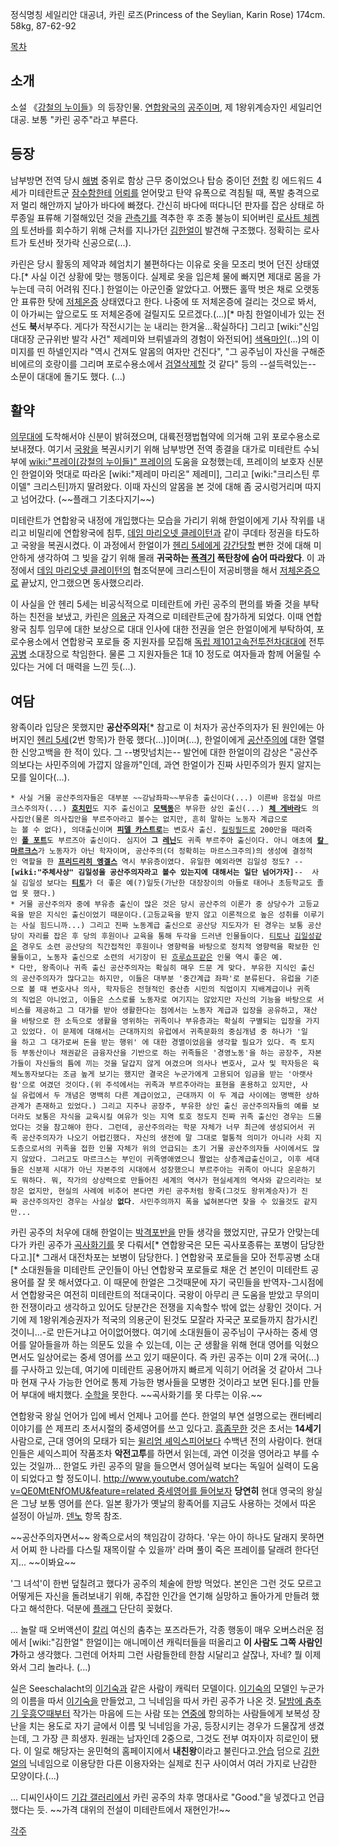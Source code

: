 정식명칭 세일리안 대공녀, 카린 로즈(Princess of the Seylian, Karin Rose)
174cm. 58kg, 87-62-92

[[목차]]
== 소개 ==
소설 《[[강철의 누이들]]》의 등장인물. [[연합왕국]]의 [[공주]]이며, 제 1왕위계승자인 세일리언 대공. 보통 "카린 공주"라고 부른다.

== 등장 ==
남부방면 전역 당시 [[해병]] 중위로 함상 근무 중이었으나 탑승 중이던 [[전함]] 킹 에드워드 4세가 미테란트군 [[잠수함]]한테 [[어뢰]]를 얻어맞고 탄약 유폭으로 격침될 때, 폭발 충격으로 저 멀리 해안까지 날아가 바다에 빠졌다. 간신히 바다에 떠다니던 판자를 잡은 상태로 하루종일 표류해 기절해있던 것을 [[관측기]]를 격추한 후 조종 불능이 되어버린 [[로사트 체켐]]의 토션바를 회수하기 위해 근처를 지나가던 [[김한얼]]이 발견해 구조했다. 정확히는 로사트가 토션바 젓가락 신공으로(...). 

카린은 당시 활동의 제약과 헤엄치기 불편하다는 이유로 옷을 모조리 벗어 던진 상태였다.[* 사실 이건 상황에 맞는 행동이다. 실제로 옷을 입은체 물에 빠지면 제대로 몸을 가누는데 극히 어려워 진다.] 한얼이는 아군인줄 알았다고. 어쨌든 홀딱 벗은 채로 오랫동안 표류한 탓에 [[저체온증]] 상태였다고 한다. 나중에 또 저체온증에 걸리는 것으로 봐서, 이 아가씨는 앞으로도 또 저체온증에 걸릴지도 모르겠다.(...)[* 마침 한얼이네가 있는 전선도 '''북'''서부주다. 게다가 작전시기는 눈 내리는 한겨울...확실하다] 그리고 [wiki:"신임 대대장 군규위반 발각 사건" 제레미와 브뤼넬과의 경험이 와전되어] [[색욕마인]](...)의 이미지를 띤 하넬인지라 "역시 건져도 알몸의 여자만 건진다", "그 공주님이 자신을 구해준 비에르의 호랑이를 그리며 포로수용소에서 [[검열삭제]]할 것 같다" 등의 --설득력있는-- 소문이 대대에 돌기도 했다. (...)

== 활약 ==
[[의무대]]에 도착해서야 신분이 밝혀졌으며, 대륙전쟁법협약에 의거해 고위 포로수용소로 보내졌다. 여기서 [[국왕]]을 복권시키기 위해 남부방면 전역 종결을 대가로 미테란트 수뇌부에 [[wiki:"프레이(강철의 누이들)" 프레이]]의 도움을 요청했는데, 프레이의 보호자 신분인 한얼이와 멋대로 따라온 [wiki:"제레미 마리온" 제레미], 그리고 [wiki:"크리스틴 루이델" 크리스틴]까지 딸려왔다. 이때 자신의 알몸을 본 것에 대해 좀 궁시렁거리며 따지고 넘어갔다. (~~플래그 기초다지기~~)

미테란트가 연합왕국 내정에 개입했다는 모습을 가리기 위해 한얼이에게 기사 작위를 내리고 비밀리에 연합왕국에 침투, [[데임 마리오넷 클레이턴]]과 같이 쿠데타 정권을 타도하고 국왕을 복권시켰다. 이 과정에서 한얼이가 [[헨리 5세]]에게 [[강간]]당할 뻔한 것에 대해 미안하게 생각하여 그 빚을 갚기 위해 몰래 '''귀국하는 [[폭격기]] 폭탄창에 숨어 따라왔다'''. 이 과정에서 [[데임 마리오넷 클레이턴]]의 협조덕분에 크리스틴이 저공비행을 해서 [[저체온증]]으로 끝났지, 안그랬으면 동사했으리라. 

이 사실을 안 헨리 5세는 비공식적으로 미테란트에 카린 공주의 편의를 봐줄 것을 부탁하는 친전을 보냈고, 카린은 [[의용군]] 자격으로 미테란트군에 참가하게 되었다. 이때 연합왕국 침투 임무에 대한 보상으로 대대 인사에 대한 전권을 얻은 한얼이에게 부탁하여, 포로수용소에서 연합왕국 포로들 중 지원자를 모집해 [[독립 제101고속전투전차대대]]에 전투[[공병]] 소대장으로 착임한다. 물론 그 지원자들은 1대 10 정도로 여자들과 함께 어울릴 수 있다는 거에 더 매력을 느낀 듯(...). 

== 여담 ==

왕족이라 입당은 못했지만 '''공산주의자'''[* 참고로 이 처자가 공산주의자가 된 원인에는 아버지인 [[헨리 5세]](2번 항목)가 한몫 했다(...)]이며(...), 한얼이에게 [[공산주의]]에 대한 열렬한 신앙고백을 한 적이 있다. 그 --병맛넘치는-- 발언에 대한 한얼이의 감상은 "공산주의보다는 사민주의에 가깝지 않을까"인데, 과연 한얼이가 진짜 사민주의가 뭔지 알지는 모를 일이다(...).

 * 사실 거물 공산주의자들은 대부분 ~~강남좌파~~부유층 출신이다(...) 이른바 응접실 마르크스주의자(...) '''[[호치민]]'''도 지주 출신이고 '''[[모택동]]'''은 부유한 상인 출신(...) '''[[체 게바라]]'''도 의사집안(물론 의사집안을 부르주아라고 볼수는 없지만, 흔히 말하는 노동자 계급으로는 볼 수 없다), 의대출신이며 '''[[피델 카스트로]]'''는 변호사 출신. [[킬링필드]]로 200만을 때려죽인 '''[[폴 포트]]'''도 부르즈아 출신이다. 심지어 '''그 [[레닌]]'''도 귀족 부르주아 출신이다. 아니 애초에 '''[[칼 마르크스]]'''가 노동자가 아닌 학자이며, 공산주의(더 정확히는 마르스크주의)의 생성에 결정적인 역할을 한 '''[[프리드리히 엥겔스]]''' 역시 부유층이였다. 유일한 예외라면 김일성 정도? --'''[wiki:"주체사상" 김일성을 공산주의자라고 볼수 있는지에 대해서는 일단 넘어가자]'''--  사실 김일성 보다는 '''[[티토]]'''가 더 좋은 예(?)일듯(가난한 대장장이의 아들로 태어나 초등학교도 졸업 못 했다.)
 * 거물 공산주의자 중에 부유층 출신이 많은 것은 당시 공산주의 이론가 중 상당수가 고등교육을 받은 지식인 출신이었기 때문이다.(고등교육을 받지 않고 이론적으로 높은 성취를 이루기는 사실 힘드니까...) 그리고 진짜 노동계급 출신으로 공산당 지도자가 된 경우는 보통 공산당이 자리를 잡은 후 당의 후원이나 교육을 통해 두각을 드러낸 인물들이다. [[티토]]나 [[김일성]]같은 경우도 소련 공산당의 직간접적인 후원이나 영향력을 바탕으로 정치적 영향력을 확보한 인물들이고, 노동자 출신으로 소련의 서기장이 된 [[흐루쇼프]]같은 인물 역시 좋은 예.
 * 다만, 왕족이나 귀족 출신 공산주의자는 확실히 매우 드문 게 맞다. 부유한 지식인 출신의 공산주의자가 많다고는 하지만, 이들은 대부분 '중간계급 좌파'로 분류된다. 유럽을 기준으로 볼 때 변호사나 의사, 학자등은 전형적인 중산층 시민의 직업이지 지배계급이나 귀족의 직업은 아니었고, 이들은 스스로를 노동자로 여기지는 않았지만 자신의 기능을 바탕으로 서비스를 제공하고 그 대가를 받아 생활한다는 점에서는 노동자 계급과 입장을 공유하고, 재산을 바탕으로 한 소득으로 생활을 영위하는 귀족이나 부유층과는 확실히 구별되는 입장을 가지고 있었다. 이 문제에 대해서는 근대까지의 유럽에서 귀족문화의 중심개념 중 하나가 '일을 하고 그 대가로써 돈을 받는 행위' 에 대한 경멸이었음을 생각할 필요가 있다. 즉 토지등 부동산이나 채권같은 금융자산을 기반으로 하는 귀족들은 '경영노동'을 하는 공장주, 자본가들이 자신들의 틈에 끼는 것을 달갑지 않게 여겼으며 의사나 변호사, 교사 및 학자등은 육체노동자보다는 조금 높게 보기는 했지만 결국은 누군가에게 고용되어 임금을 받는 '아랫사람'으로 여겼던 것이다.(위 주석에서는 귀족과 부르주아라는 표현을 혼용하고 있지만, 사실 유럽에서 두 개념은 명백히 다른 계급이었고, 근대까지 이 두 계급 사이에는 명백한 상하관계가 존재하고 있었다.) 그리고 지주나 공장주, 부유한 상인 출신 공산주의자들의 예를 보더라도 보통은 자식을 교육시킬 여유가 잇는 지역 토호 정도지 진짜 귀족 출신인 경우는 드물었다는 것을 참고해야 한다. 그런데, 공산주의라는 학문 자체가 너무 최근에 생성되어서 귀족 공산주의자가 나오기 어렵긴했다. 자신의 생전에 말 그대로 혈통적 의미가 아니라 사회 지도층으로서의 귀족을 접한 인물 자체가 위의 언급되는 초기 거물 공산주의자들 사이에서도 많지 않았다. 그러고도 마르크스는 부인이 귀족영애였으니 짤없는 상층계급출신이고, 이후 세대들은 신분제 시대가 아닌 자본주의 시대에서 성장했으니 부르주아는 귀족이 아니다 운운하기도 뭐하다. 뭐, 작가의 상상력으로 만들어진 세계의 역사가 현실세계의 역사와 같으리라는 보장은 없지만, 현실의 사례에 비추어 본다면 카린 공주처럼 왕죽(그것도 왕위계승자)가 진짜 공산주의자인 경우는 사실상 '''없다'''. 사민주의까지 폭을 넓혀본다면 찾을 수 있을것도 같지만...

카린 공주의 처우에 대해 한얼이는 [[박격포]]반을 만들 생각을 했었지만, 규모가 안맞는데다가 카린 공주가 [[곡사화기]]를 못 다뤄서[* 연합왕국은 모든 곡사포종류는 포병이 담당한다고.][* 그래서 대전차포는 보병이 담당한다. ] 연합왕국 포로들을 모아 전투공병 소대[* 소대원들을 미테란트 군인들이 아닌 연합왕국 포로들로 채운 건 본인이 미테란트 공용어를 잘 못 해서였다고. 이 때문에 한얼은 그것때문에 자기 국민들을 반역자-그시점에서 연합왕국은 여전히 미테란트의 적대국이다. 국왕이 아무리 큰 도움을 받았고 무의미한 전쟁이라고 생각하고 있어도 당분간은 전쟁을 지속할수 밖에 없는 상황인 것이다. 거기에 제 1왕위계승권자가 적국의 의용군이 된것도 모잘라 자국군 포로들까지 참가시킨 것이니...-로 만든거냐고 어이없어했다. 여기에 소대원들이 공주님이 구사하는 중세 영어를 알아들을까 하는 의문도 있을 수 있는데, 이는 군 생활을 위해 현대 영어를 익혔으면서도 일상어로는 중세 영어를 쓰고 있기 때문이다. 즉 카린 공주는 이미 2개 국어(...)를 구사하고 있는데, 여기에 미테란트 공용어까지 빠르게 익히기 어려울 것 같아서 그나마 현재 구사 가능한 언어로 통제 가능한 병사들을 모병한 것이라고 보면 된다.]를 만들어 부대에 배치했다. [[수학]]을 못한다. ~~곡사화기를 못 다루는 이유.~~

연합왕국 왕실 언어가 입에 베서 언제나 고어를 쓴다. 한얼의 부연 설명으로는 캔터베리 이야기를 쓴 제프리 초서시절의 중세영어를 쓰고 있다고. [[흠좀무]]한 것은 초서는 '''14세기'''사람으로, 근대 영어의 모태가 되는 [[윌리엄 셰익스피어]]보다 수백년 전의 사람이다. 현대인들은 셰익스피어 작품조차 '''악전고투'''를 하면서 읽는데, 과연 이것을 영어라고 부를 수 있는 것일까...  한얼도 카린 공주의 말을 들으면서 영어실력 보다는 독일어 실력이 도움이 되었다고 할 정도이니. 
[[http://www.youtube.com/watch?v=QE0MtENfOMU&feature=related 중세영어를 들어보자]]
'''당연히''' 현대 영국의 왕실은 그냥 보통 영어를 쓴다. 일본 황가가 옛날의 황족어를 지금도 사용하는 것에서 따온 설정이 아닐까. [[덴노]] 항목 참조. 

~~공산주의자면서~~ 왕족으로서의 책임감이 강하다. '우는 아이 하나도 달래지 못하면서 어찌 한 나라를 다스릴 재목이랄 수 있을까' 라며 풀이 죽은 프레이를 달래려 한다던지... ~~이봐요~~

'그 녀석'이 한번 덮칠려고 했다가 공주의 체술에 한방 먹었다. 본인은 그런 것도 모르고 어떻게든 자신을 돌려보내기 위해, 추잡한 인간을 연기해 실망하고 돌아가게 만들려 했다고 해석한다. 덕분에 [[플래그]] 단단히 꽂혔다.

... 놀랄 때 오버액션이 [[칼리]] 여신의 춤추는 포즈라든가, 각종 행동이 매우 오버스러운 점에서 [wiki:"김한얼" 한얼이]는 애니메이션 캐릭터들을 떠올리고 '''이 사람도 그쪽 사람인가'''하고 생각했다. 그런데 어차피 그런 사람들한테 한참 시달리고 살잖나, 자네? 뭘 이제 와서 그리 놀라나. (...)

실은 Seeschalacht의 [[이기숙]]과 같은 사람이 캐릭터 모델이다. [[이기숙]]의 모델인 누군가의 이름을 따서 [[이기숙]]을 만들었고, 그 닉네임을 따서 카린 공주가 나온 것. [[달밤에 춤추기 웃흥♡]]때부터 작가는 마음에 드는 사람 또는 [[연중]]에 항의하는 사람들에게 보복성 장난을 치는 용도로 자기 글에서 이름 및 닉네임을 가공, 등장시키는 경우가 드물잖게 생겼는데, 그 가장 큰 희생자. 원래는 남자인데 2중으로, 그것도 전부 여자이자 히로인이 됐다. 이 일로 해당자는 윤민혁의 홈페이지에서 '''내친왕'''이라고 불린다고.[[안습]] 덤으로 [[김한얼]]의 닉네임으로 이용당한 다른 이용자와는 실제로 친구 사이여서 여러 가지로 난감한 모양이다.(...)

... 디씨인사이드 [[기갑 갤러리]]에서 카린 공주의 차후 명대사로 "Good."을 넣겠다고 언급했다는 듯. ~~가격 대위의 전설이 미테란트에서 재현인가!~~

[[각주]]
